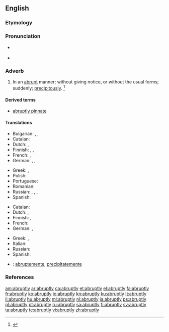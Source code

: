 ==English==

===Etymology===
{{suffix|abrupt|ly}}

===Pronunciation===
* {{a|US}} {{IPA|/əˈbɹʌp.li/|/ə.ˈbɹʌpt.li/}}
* {{audio|en-us-abruptly.ogg|Audio (US)|lang=en}}

===Adverb===
{{en-adv}}

# In an [[abrupt]] manner; without giving notice, or without the usual forms; suddenly; [[precipitously]]. {{defdate|First attested in the late 16<sup>th</sup> century.}}<ref>{{R:SOED5|page=8}}</ref>

====Derived terms====
* [[abruptly pinnate]]

====Translations====
{{trans-top|in an abrupt manner}}
* Bulgarian: {{t+|bg|рязко}}, {{t+|bg|внезапно}}, {{t+|bg|безцеремонно}}
* Catalan: {{t+|ca|abruptament}}
* Dutch: {{t+|nl|abrupt}}, {{t+|nl|bruusk}}
* Finnish: {{t+|fi|äkillisesti}}, {{t+|fi|yhtäkkiä}}, {{t|fi|yht'äkkiä}}
* French: {{t+|fr|abruptement}}, {{t+|fr|tout d'un coup}}
* German: {{t+|de|abrupt}}, {{t+|de|plötzlich}}, {{t+|de|unerwartet}}
{{trans-mid}}
* Greek: {{t+|el|αποτόμως|tr=apotómos|sc=Grek}}, {{t+|el|αιφνιδίως|tr=aifnidíos|sc=Grek}}
* Polish: {{t+|pl|nagle}}
* Portuguese: {{t+|pt|abruptamente}}
* Romanian: {{t+|ro|abrupt}}
* Russian: {{t+|ru|внезапно|tr=vnezápno}}, {{t+|ru|неожиданно|tr=neožídanno}}, {{t+|ru|резко|tr=rézko}}, {{t+|ru|бесцеремонно|tr=besceremónno}} {{qualifier|brusquely}}
* Spanish: {{t+|es|abruptamente}}
{{trans-bottom}}

{{trans-top|precipitously}}
* Catalan: {{t|ca|precipitadament}}
* Dutch: {{t+|nl|plots}}, {{t+|nl|plotseling}}
* Finnish: {{t+|fi|äkkijyrkkä|alt=äkkijyrkästi}}, {{t+|fi|äkillinen|alt=äkillisesti}}
* French: {{t+|fr|précipitamment}}
* German: {{t+|de|abgerissen}}, {{t+|de|abschüssig}}
{{trans-mid}}
* Greek: {{t+|el|εσπευσμένως|tr=espefsménos|sc=Grek}}, {{t+|el|αιφνιδίως|tr=aifnidíos|sc=Grek}}
* Italian: {{t+|it|improvvisamente}}
* Russian: {{t+|ru|отрывисто|tr=otrývisto}}
* Spanish: {{t|es|precipitadamente}}
{{trans-bottom}}

{{checktrans-top}}
* {{ttbc|ia}}: [[abruptemente]], [[precipitatemente]]
{{trans-mid}}
{{trans-bottom}}

===References===
<references/>

[[am:abruptly]]
[[ar:abruptly]]
[[ca:abruptly]]
[[et:abruptly]]
[[el:abruptly]]
[[fa:abruptly]]
[[fr:abruptly]]
[[ko:abruptly]]
[[io:abruptly]]
[[kn:abruptly]]
[[ku:abruptly]]
[[lt:abruptly]]
[[li:abruptly]]
[[hu:abruptly]]
[[ml:abruptly]]
[[nl:abruptly]]
[[ja:abruptly]]
[[ps:abruptly]]
[[pl:abruptly]]
[[pt:abruptly]]
[[ru:abruptly]]
[[sa:abruptly]]
[[fi:abruptly]]
[[sv:abruptly]]
[[ta:abruptly]]
[[te:abruptly]]
[[vi:abruptly]]
[[zh:abruptly]]